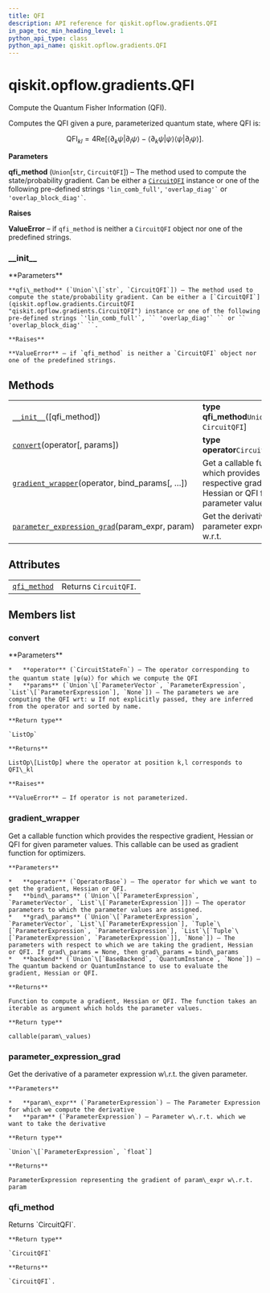 ```yaml
---
title: QFI
description: API reference for qiskit.opflow.gradients.QFI
in_page_toc_min_heading_level: 1
python_api_type: class
python_api_name: qiskit.opflow.gradients.QFI
---
```


# qiskit.opflow\.gradients.QFI

<Class id="qiskit.opflow.gradients.QFI" isDedicatedPage={true} github="https://github.com/qiskit/qiskit/tree/stable/0.17/qiskit/opflow/gradients/qfi.py" signature="QFI(qfi_method='lin_comb_full')" modifiers="class">
  Compute the Quantum Fisher Information (QFI).

  Computes the QFI given a pure, parameterized quantum state, where QFI is:

$$
\mathrm{QFI}_{kl}= 4 \mathrm{Re}[\langle \partial_k \psi | \partial_l \psi \rangle
− \langle\partial_k \psi | \psi \rangle \langle\psi | \partial_l \psi \rangle].
$$

  **Parameters**

  **qfi\_method** (`Union`\[`str`, `CircuitQFI`]) – The method used to compute the state/probability gradient. Can be either a [`CircuitQFI`](qiskit.opflow.gradients.CircuitQFI "qiskit.opflow.gradients.CircuitQFI") instance or one of the following pre-defined strings `'lin_comb_full'`, `` 'overlap_diag'` `` or `` 'overlap_block_diag'` ``.

  **Raises**

  **ValueError** – if `qfi_method` is neither a `CircuitQFI` object nor one of the predefined strings.

  ### \_\_init\_\_

  <Function id="qiskit.opflow.gradients.QFI.__init__" signature="__init__(qfi_method='lin_comb_full')">
    **Parameters**

    **qfi\_method** (`Union`\[`str`, `CircuitQFI`]) – The method used to compute the state/probability gradient. Can be either a [`CircuitQFI`](qiskit.opflow.gradients.CircuitQFI "qiskit.opflow.gradients.CircuitQFI") instance or one of the following pre-defined strings `'lin_comb_full'`, `` 'overlap_diag'` `` or `` 'overlap_block_diag'` ``.

    **Raises**

    **ValueError** – if `qfi_method` is neither a `CircuitQFI` object nor one of the predefined strings.
  </Function>

  ## Methods

  |                                                                                                                                                                   |                                                                                                            |
  | ----------------------------------------------------------------------------------------------------------------------------------------------------------------- | ---------------------------------------------------------------------------------------------------------- |
  | [`__init__`](#qiskit.opflow.gradients.QFI.__init__ "qiskit.opflow.gradients.QFI.__init__")(\[qfi\_method])                                                        | **type qfi\_method**`Union`\[`str`, `CircuitQFI`]                                                          |
  | [`convert`](#qiskit.opflow.gradients.QFI.convert "qiskit.opflow.gradients.QFI.convert")(operator\[, params])                                                      | **type operator**`CircuitStateFn`                                                                          |
  | [`gradient_wrapper`](#qiskit.opflow.gradients.QFI.gradient_wrapper "qiskit.opflow.gradients.QFI.gradient_wrapper")(operator, bind\_params\[, …])                  | Get a callable function which provides the respective gradient, Hessian or QFI for given parameter values. |
  | [`parameter_expression_grad`](#qiskit.opflow.gradients.QFI.parameter_expression_grad "qiskit.opflow.gradients.QFI.parameter_expression_grad")(param\_expr, param) | Get the derivative of a parameter expression w\.r.t.                                                       |

  ## Attributes

  |                                                                                                  |                       |
  | ------------------------------------------------------------------------------------------------ | --------------------- |
  | [`qfi_method`](#qiskit.opflow.gradients.QFI.qfi_method "qiskit.opflow.gradients.QFI.qfi_method") | Returns `CircuitQFI`. |

  ## Members list

  ### convert

  <Function id="qiskit.opflow.gradients.QFI.convert" signature="convert(operator, params=None)">
    **Parameters**

    *   **operator** (`CircuitStateFn`) – The operator corresponding to the quantum state |ψ(ω)〉for which we compute the QFI
    *   **params** (`Union`\[`ParameterVector`, `ParameterExpression`, `List`\[`ParameterExpression`], `None`]) – The parameters we are computing the QFI wrt: ω If not explicitly passed, they are inferred from the operator and sorted by name.

    **Return type**

    `ListOp`

    **Returns**

    ListOp\[ListOp] where the operator at position k,l corresponds to QFI\_kl

    **Raises**

    **ValueError** – If operator is not parameterized.
  </Function>

  ### gradient\_wrapper

  <Function id="qiskit.opflow.gradients.QFI.gradient_wrapper" signature="gradient_wrapper(operator, bind_params, grad_params=None, backend=None)">
    Get a callable function which provides the respective gradient, Hessian or QFI for given parameter values. This callable can be used as gradient function for optimizers.

    **Parameters**

    *   **operator** (`OperatorBase`) – The operator for which we want to get the gradient, Hessian or QFI.
    *   **bind\_params** (`Union`\[`ParameterExpression`, `ParameterVector`, `List`\[`ParameterExpression`]]) – The operator parameters to which the parameter values are assigned.
    *   **grad\_params** (`Union`\[`ParameterExpression`, `ParameterVector`, `List`\[`ParameterExpression`], `Tuple`\[`ParameterExpression`, `ParameterExpression`], `List`\[`Tuple`\[`ParameterExpression`, `ParameterExpression`]], `None`]) – The parameters with respect to which we are taking the gradient, Hessian or QFI. If grad\_params = None, then grad\_params = bind\_params
    *   **backend** (`Union`\[`BaseBackend`, `QuantumInstance`, `None`]) – The quantum backend or QuantumInstance to use to evaluate the gradient, Hessian or QFI.

    **Returns**

    Function to compute a gradient, Hessian or QFI. The function takes an iterable as argument which holds the parameter values.

    **Return type**

    callable(param\_values)
  </Function>

  ### parameter\_expression\_grad

  <Function id="qiskit.opflow.gradients.QFI.parameter_expression_grad" signature="parameter_expression_grad(param_expr, param)" modifiers="static">
    Get the derivative of a parameter expression w\.r.t. the given parameter.

    **Parameters**

    *   **param\_expr** (`ParameterExpression`) – The Parameter Expression for which we compute the derivative
    *   **param** (`ParameterExpression`) – Parameter w\.r.t. which we want to take the derivative

    **Return type**

    `Union`\[`ParameterExpression`, `float`]

    **Returns**

    ParameterExpression representing the gradient of param\_expr w\.r.t. param
  </Function>

  ### qfi\_method

  <Attribute id="qiskit.opflow.gradients.QFI.qfi_method">
    Returns `CircuitQFI`.

    **Return type**

    `CircuitQFI`

    **Returns**

    `CircuitQFI`.
  </Attribute>
</Class>

